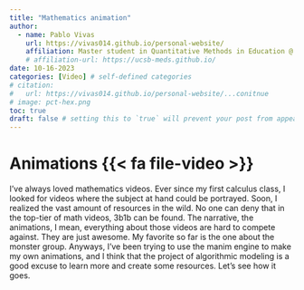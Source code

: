 ```yaml
---
title: "Mathematics animation"
author:
  - name: Pablo Vivas
    url: https://vivas014.github.io/personal-website/
    affiliation: Master student in Quantitative Methods in Education @ UMN
    # affiliation-url: https://ucsb-meds.github.io/ 
date: 10-16-2023
categories: [Video] # self-defined categories
# citation: 
#   url: https://vivas014.github.io/personal-website/...conitnue
# image: pct-hex.png
toc: true
draft: false # setting this to `true` will prevent your post from appearing on your listing page until you're ready!
---
```


# Animations {{< fa file-video >}}

I've always loved mathematics videos. Ever since my first calculus class, I looked for videos where the subject at hand could be portrayed. Soon, I realized the vast amount of resources in the wild. No one can deny that in the top-tier of math videos, 3b1b can be found. The narrative, the animations, I mean, everything about those videos are hard to compete against. They are just awesome. My favorite so far is the one about the monster group. Anyways, I've been trying to use the manim engine to make my own animations, and I think that the project of algorithmic modeling is a good excuse to learn more and create some resources. Let's see how it goes.